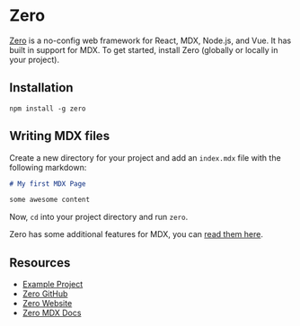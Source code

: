 # Zero

[Zero](https://zeroserver.io) is a no-config web framework for React, MDX,
Node.js, and Vue. It has built in support for MDX. To get started, install
Zero (globally or locally in your project).

## Installation

```shell
npm install -g zero
```

## Writing MDX files

Create a new directory for your project and add an `index.mdx` file with the
following markdown:

```markdown
# My first MDX Page

some awesome content
```

Now, `cd` into your project directory and run `zero`.

Zero has some additional features for MDX, you can [read them here](https://github.com/remoteinterview/zero/tree/master/docs/mdx).

## Resources

- [Example Project](https://github.com/mdx-js/mdx/tree/master/examples/zero)
- [Zero GitHub](https://github.com/remoteinterview/zero/)
- [Zero Website](https://zeroserver.io/)
- [Zero MDX Docs](https://github.com/remoteinterview/zero/tree/master/docs/mdx)
